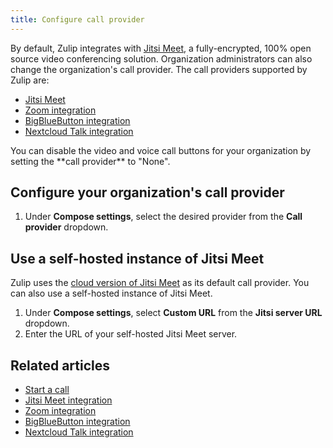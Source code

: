 ```yaml
---
title: Configure call provider
---
```



<AdminOnly />

By default, Zulip integrates with
[Jitsi Meet](https://jitsi.org/jitsi-meet/), a fully-encrypted, 100% open
source video conferencing solution. Organization administrators can also
change the organization's call provider. The call providers
supported by Zulip are:

* [Jitsi Meet](/integrations/doc/jitsi)
* [Zoom integration](/integrations/doc/zoom)
* [BigBlueButton integration](/integrations/doc/big-blue-button)
* [Nextcloud Talk integration](/integrations/doc/nextcloud-talk)

<ZulipTip>
  You can disable the video and voice call buttons for your organization
  by setting the **call provider** to "None".
</ZulipTip>

## Configure your organization's call provider

<FlattenedSteps>
  <NavigationSteps target="settings/organization-settings" />

  1. Under **Compose settings**, select the desired provider from the
     **Call provider** dropdown.

  <SaveChanges />
</FlattenedSteps>

## Use a self-hosted instance of Jitsi Meet

Zulip uses the [cloud version of Jitsi Meet](https://meet.jit.si/)
as its default call provider. You can also use a self-hosted
instance of Jitsi Meet.

<FlattenedSteps>
  <NavigationSteps target="settings/organization-settings" />

  1. Under **Compose settings**, select **Custom URL** from the
     **Jitsi server URL** dropdown.
  1. Enter the URL of your self-hosted Jitsi Meet server.

  <SaveChanges />
</FlattenedSteps>

## Related articles

* [Start a call](/help/start-a-call)
* [Jitsi Meet integration](/integrations/doc/jitsi)
* [Zoom integration](/integrations/doc/zoom)
* [BigBlueButton integration](/integrations/doc/big-blue-button)
* [Nextcloud Talk integration](/integrations/doc/nextcloud-talk)
